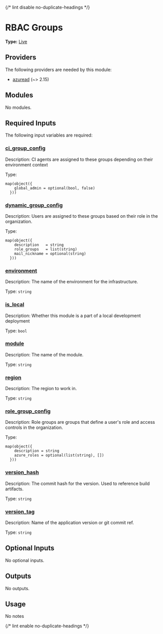 {/* lint disable no-duplicate-headings */}

# RBAC Groups

**Type:** [Live](./overview)

## Providers

The following providers are needed by this module:

-  [azuread](#requirement\_azuread) (~> 2.15)

## Modules

No modules.

## Required Inputs

The following input variables are required:

### <a name="input_ci_group_config"></a> [ci\_group\_config](#input\_ci\_group\_config)

Description: CI agents are assigned to these groups depending on their environment context

Type:

```hcl
map(object({
    global_admin = optional(bool, false)
  }))
```

### <a name="input_dynamic_group_config"></a> [dynamic\_group\_config](#input\_dynamic\_group\_config)

Description: Users are assigned to these groups based on their role in the organization.

Type:

```hcl
map(object({
    description   = string
    role_groups   = list(string)
    mail_nickname = optional(string)
  }))
```

### <a name="input_environment"></a> [environment](#input\_environment)

Description: The name of the environment for the infrastructure.

Type: `string`

### <a name="input_is_local"></a> [is\_local](#input\_is\_local)

Description: Whether this module is a part of a local development deployment

Type: `bool`

### <a name="input_module"></a> [module](#input\_module)

Description: The name of the module.

Type: `string`

### <a name="input_region"></a> [region](#input\_region)

Description: The region to work in.

Type: `string`

### <a name="input_role_group_config"></a> [role\_group\_config](#input\_role\_group\_config)

Description: Role groups are groups that define a user's role and access controls in the organization.

Type:

```hcl
map(object({
    description = string
    azure_roles = optional(list(string), [])
  }))
```

### <a name="input_version_hash"></a> [version\_hash](#input\_version\_hash)

Description: The commit hash for the version. Used to reference build artifacts.

Type: `string`

### <a name="input_version_tag"></a> [version\_tag](#input\_version\_tag)

Description: Name of the application version or git commit ref.

Type: `string`

## Optional Inputs

No optional inputs.

## Outputs

No outputs.

## Usage

No notes

{/* lint enable no-duplicate-headings */}
